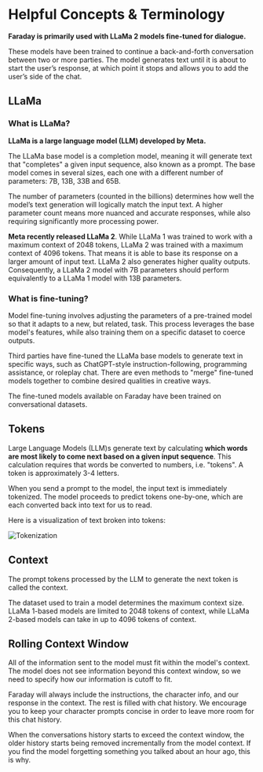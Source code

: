 # Helpful Concepts & Terminology

**Faraday is primarily used with LLaMa 2 models fine-tuned for dialogue.**

These models have been trained to continue a back-and-forth conversation between two or more parties. The model generates text until it is about to start the user’s response, at which point it stops and allows you to add the user’s side of the chat.

## LLaMa

### What is LLaMa?

**LLaMa is a large language model (LLM) developed by Meta.**

The LLaMa base model is a completion model, meaning it will generate text that "completes" a given input sequence, also known as a prompt. The base model comes in several sizes, each one with a different number of parameters: 7B, 13B, 33B and 65B.

The number of parameters (counted in the billions) determines how well the model’s text generation will logically match the input text. A higher parameter count means more nuanced and accurate responses, while also requiring significantly more processing power.

**Meta recently released LLaMa 2**. While LLaMa 1 was trained to work with a maximum context of 2048 tokens, LLaMa 2 was trained with a maximum context of 4096 tokens. That means it is able to base its response on a larger amount of input text. LLaMa 2 also generates higher quality outputs. Consequently, a LLaMa 2 model with 7B parameters should perform equivalently to a LLaMa 1 model with 13B parameters.

### What is fine-tuning?

Model fine-tuning involves adjusting the parameters of a pre-trained model so that it adapts to a new, but related, task. This process leverages the base model's features, while also training them on a specific dataset to coerce outputs.

Third parties have fine-tuned the LLaMa base models to generate text in specific ways, such as ChatGPT-style instruction-following, programming assistance, or roleplay chat. There are even methods to "merge" fine-tuned models together to combine desired qualities in creative ways.

The fine-tuned models available on Faraday have been trained on conversational datasets.

## Tokens

Large Language Models (LLM)s generate text by calculating **which words are most likely to come next based on a given input sequence**. This calculation requires that words be converted to numbers, i.e. "tokens". A token is approximately 3-4 letters.

When you send a prompt to the model, the input text is immediately tokenized. The model proceeds to predict tokens one-by-one, which are each converted back into text for us to read.

Here is a visualization of text broken into tokens:

![Tokenization](/images/tokenized_text.png)

## Context

The prompt tokens processed by the LLM to generate the next token is called the context.

The dataset used to train a model determines the maximum context size. LLaMa 1-based models are limited to 2048 tokens of context, while LLaMa 2-based models can take in up to 4096 tokens of context.

## Rolling Context Window

All of the information sent to the model must fit within the model's context. The model does not see information beyond this context window, so we need to specify how our information is cutoff to fit.

Faraday will always include the instructions, the character info, and our response in the context. The rest is filled with chat history. We encourage you to keep your character prompts concise in order to leave more room for this chat history.

When the conversations history starts to exceed the context window, the older history starts being removed incrementally from the model context. If you find the model forgetting something you talked about an hour ago, this is why.
